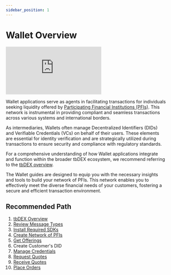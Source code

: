 ```yaml
---
sidebar_position: 1
---
```



# Wallet Overview

<div className="grid grid-cols-1 desktop:grid-cols-1">
  <iframe
    class="aspect-video"
    src="https://www.youtube.com/embed/KiJH2pgwh5U"
    title="YouTube video player"
    frameborder="0"
    allow="accelerometer; autoplay; clipboard-write; encrypted-media; gyroscope; picture-in-picture; web-share"
    allowfullscreen
  ></iframe>
</div>

Wallet applications serve as agents in facilitating transactions for individuals seeking liquidity offered by [Participating Financial Institutions (PFIs)](/pfi/overview).
This network is instrumental in providing compliant and seamless transactions across various systems and international borders.

As intermediaries, Wallets often manage <Web5Url to="/decentralized-identifiers/what-are-dids">Decentralized Identifiers (DIDs)</Web5Url> and <Web5Url to="/verifiable-credentials/what-are-vcs">Verifiable Credentials (VCs)</Web5Url> on behalf of their users.
These elements are essential for identity verification and are strategically utilized during transactions to ensure security and compliance with regulatory standards.

For a comprehensive understanding of how Wallet applications integrate and function within the broader tbDEX ecosystem, we recommend referring to the [tbDEX overview](/#example-scenario).

The Wallet guides are designed to equip you with the necessary insights and tools to build your network of PFIs.
This network enables you to effectively meet the diverse financial needs of your customers, fostering a secure and efficient transaction environment.

## Recommended Path

1. [tbDEX Overview](/)
2. [Review Message Types](/message-types)
3. [Install Required SDKs](/wallet/required-sdks)
4. [Create Network of PFIs](/wallet/allowlist-pfis)
5. [Get Offerings](/wallet/get-offerings)
6. <Web5Url to="/decentralized-identifiers/how-to-create-did/">
     Create Customer's DID
   </Web5Url>
7. [Manage Credentials](/wallet/managing-credentials)
8. [Request Quotes](/wallet/send-rfq)
9. [Receive Quotes](/wallet/receive-quote)
10. [Place Orders](/wallet/place-order)
